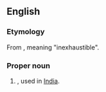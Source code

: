 ==English==

===Etymology===
From {{etyl|sa|en}}, meaning "inexhaustible".

===Proper noun===
{{en-proper noun}}

# {{given name|female|from=India}}, used in [[India]].